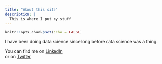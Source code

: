 ```yaml
---
title: "About this site"
description: |
  This is where I put my stuff
---
```


```r
knitr::opts_chunk$set(echo = FALSE)
```

I have been doing data science since long before data science was a thing.

You can find me on [LinkedIn](https://www.linkedin.com/in/peter-rabinovitch/)  
or on [Twitter](https://twitter.com/prabinov42)  

